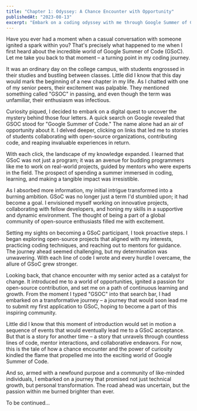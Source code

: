 ```yaml
---
title: "Chapter 1: Odyssey: A Chance Encounter with Opportunity"
publishedAt: "2023-08-13"
excerpt: "Embark on a coding odyssey with me through Google Summer of Code. In this blog, I'll trace back to my first encounter with GSoC, introduce its inspiring concept, and reveal how I secured my spot. Get ready for a journey filled with learning, collaboration, and innovation. Join me as I navigate the path to becoming a GSoC participant and dive into the world of open source contributions, one keystroke at a time. Excitement, challenges, and insights await – let's get started!"
---
```


Have you ever had a moment when a casual conversation with someone ignited a spark within you? That's precisely what happened to me when I first heard about the incredible world of Google Summer of Code (GSoC). Let me take you back to that moment – a turning point in my coding journey.

It was an ordinary day on the college campus, with students engrossed in their studies and bustling between classes. Little did I know that this day would mark the beginning of a new chapter in my life. As I chatted with one of my senior peers, their excitement was palpable. They mentioned something called "GSOC" in passing, and even though the term was unfamiliar, their enthusiasm was infectious.

Curiosity piqued, I decided to embark on a digital quest to uncover the mystery behind those four letters. A quick search on Google revealed that GSOC stood for "Google Summer of Code." The name alone had an air of opportunity about it. I delved deeper, clicking on links that led me to stories of students collaborating with open-source organizations, contributing code, and reaping invaluable experiences in return.

With each click, the landscape of my knowledge expanded. I learned that GSoC was not just a program; it was an avenue for budding programmers like me to work on real-world projects, guided by mentors who were experts in the field. The prospect of spending a summer immersed in coding, learning, and making a tangible impact was irresistible.

As I absorbed more information, my initial intrigue transformed into a burning ambition. GSoC was no longer just a term I'd stumbled upon; it had become a goal. I envisioned myself working on innovative projects, collaborating with fellow developers, and honing my skills in a supportive and dynamic environment. The thought of being a part of a global community of open-source enthusiasts filled me with excitement.

Setting my sights on becoming a GSoC participant, I took proactive steps. I began exploring open-source projects that aligned with my interests, practicing coding techniques, and reaching out to mentors for guidance. The journey ahead seemed challenging, but my determination was unwavering. With each line of code I wrote and every hurdle I overcame, the allure of GSoC grew stronger.

Looking back, that chance encounter with my senior acted as a catalyst for change. It introduced me to a world of opportunities, ignited a passion for open-source contribution, and set me on a path of continuous learning and growth. From the moment I typed "GSOC" into that search bar, I had embarked on a transformative journey – a journey that would soon lead me to submit my first application to GSoC, hoping to become a part of this inspiring community.

Little did I know that this moment of introduction would set in motion a sequence of events that would eventually lead me to a GSoC acceptance. But that is a story for another time – a story that unravels through countless lines of code, mentor interactions, and collaborative endeavors. For now, this is the tale of how a chance encounter and the power of curiosity kindled the flame that propelled me into the exciting world of Google Summer of Code.

And so, armed with a newfound purpose and a community of like-minded individuals, I embarked on a journey that promised not just technical growth, but personal transformation. The road ahead was uncertain, but the passion within me burned brighter than ever.

To be continued...

